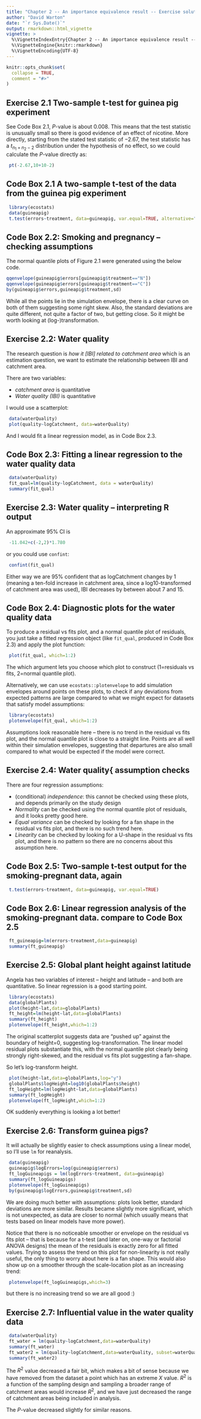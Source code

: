 ```yaml
---
title: "Chapter 2 -- An importance equivalence result -- Exercise solutions and Code Boxes"
author: "David Warton"
date: "`r Sys.Date()`"
output: rmarkdown::html_vignette
vignette: >
  %\VignetteIndexEntry{Chapter 2 -- An importance equivalence result -- Exercise solutions and Code Boxes}
  %\VignetteEngine{knitr::rmarkdown}
  %\VignetteEncoding{UTF-8}
---
```


```r
knitr::opts_chunk$set(
  collapse = TRUE,
  comment = "#>"
)
```

## Exercise 2.1 Two-sample t-test for guinea pig experiment

See Code Box 2.1, $P$-value is about 0.008. This means that the test statistic is unusually small so there is good evidence of an effect of nicotine.  More directly, starting from the stated test statistic of $-2.67$, the test statistic has a $t_{n_1+n_2-2}$ distribution under the hypothesis of no effect, so we could calculate the $P$-value directly as:
```r
 pt(-2.67,10+10-2)
```


## Code Box 2.1 A two-sample t-test of the data from the guinea pig experiment

```r
 library(ecostats)
 data(guineapig)
 t.test(errors~treatment, data=guineapig, var.equal=TRUE, alternative="less")
```


## Code Box 2.2: Smoking and pregnancy -- checking assumptions
The normal quantile plots of Figure 2.1 were generated using the below code.
```r
qqenvelope(guineapig$errors[guineapig$treatment=="N"])
qqenvelope(guineapig$errors[guineapig$treatment=="C"])
by(guineapig$errors,guineapig$treatment,sd)
```

While all the points lie in the simulation envelope, there is a clear curve on both of them suggesting some right skew. Also, the standard deviations are quite different, not quite a factor of two, but getting close. So it might be worth looking at (log-)transformation.



## Exercise 2.2: Water quality

The research question is *how it [IBI] related to catchment area* which is an estimation question, we want to estimate the relationship between IBI and catchment area.

There are two variables:

* *catchment area* is quantitative
* *Water quality (IBI)* is quantitative

I would use a scatterplot:

```r
 data(waterQuality)
 plot(quality~logCatchment, data=waterQuality)
```

And I would fit a linear regression model, as in Code Box 2.3.


## Code Box 2.3: Fitting a linear regression to the water quality data
```r
 data(waterQuality)
 fit_qual=lm(quality~logCatchment, data = waterQuality)
 summary(fit_qual)
```

## Exercise 2.3: Water quality -- interpreting R output

An approximate 95% CI is
```r
 -11.042+c(-2,2)*1.780
```

or you could use `confint`:
```r
 confint(fit_qual)
```

Either way we are 95% confident that as logCatchment changes by 1 (meaning a ten-fold increase in catchment area, since a log10-transformed of catchment area was used), IBI decreases by between about 7 and 15.


## Code Box 2.4: Diagnostic plots for the water quality data
To produce a residual vs fits plot, and a normal quantile plot of residuals, you just take a fitted regression object (like `fit_qual`, produced in Code Box 2.3) and apply the plot function:
```r
 plot(fit_qual, which=1:2)
```

The which argument lets you choose which plot to construct (1=residuals vs fits, 2=normal quantile plot).

Alternatively, we can use `ecostats::plotenvelope` to add simulation envelopes around points on these plots, to check if any deviations from expected patterns are large compared
to what we might expect for datasets that satisfy model assumptions:
```r
 library(ecostats)
 plotenvelope(fit_qual, which=1:2)
```

Assumptions look reasonable here -- there is no trend in the residual vs fits plot, and the normal quantile plot is close to a straight line. Points are all well within their simulation envelopes, suggesting that departures are also small compared to what would be expected if the model were correct.


## Exercise 2.4: Water quality{ assumption checks

There are four regression assumptions:

* (conditional) *independence*: this cannot be checked using these plots, and depends primarily on the study design
* *Normality* can be checked using the normal quantile plot of residuals, and it looks pretty good here.
* *Equal variance* can be checked by looking for a fan shape in the residual vs fits plot, and there is no such trend here.
* *Linearity* can be checked by looking for a U-shape in the residual vs fits plot, and there is no pattern so there are no concerns about this assumption here.


## Code Box 2.5: Two-sample t-test output for the smoking-pregnant data, again
```r
 t.test(errors~treatment, data=guineapig, var.equal=TRUE)
```


## Code Box 2.6: Linear regression analysis of the smoking-pregnant data. compare to Code Box 2.5
```r
 ft_guineapig=lm(errors~treatment,data=guineapig)
 summary(ft_guineapig)
```

## Exercise 2.5: Global plant height against latitude

Angela has two variables of interest -- height and latitude -- and both are quantitative. So linear regression is a good starting point.

```r
 library(ecostats)
 data(globalPlants)
 plot(height~lat,data=globalPlants)
 ft_height=lm(height~lat,data=globalPlants)
 summary(ft_height)
 plotenvelope(ft_height,which=1:2)
```

The original scatterplot suggests data are "pushed up" against the boundary of height=0, suggesting log-transformation.  The linear model residual plots substantiate this, with the normal quantile plot clearly being strongly right-skewed, and the residual vs fits plot suggesting a fan-shape.

So let's log-transform height.

```r
 plot(height~lat,data=globalPlants,log="y")
 globalPlants$logHeight=log10(globalPlants$height) 
 ft_logHeight=lm(logHeight~lat,data=globalPlants)
 summary(ft_logHeight)
 plotenvelope(ft_logHeight,which=1:2)
```

OK suddenly everything is looking a lot better!


## Exercise 2.6: Transform guinea pigs?

It will actually be slightly easier to check assumptions using a linear model, so I'll use `lm` for reanalysis.

```r
 data(guineapig)
 guineapig$logErrors=log(guineapig$errors) 
 ft_logGuineapigs = lm(logErrors~treatment, data=guineapig)
 summary(ft_logGuineapigs)
 plotenvelope(ft_logGuineapigs)
 by(guineapig$logErrors,guineapig$treatment,sd)
```
We are doing much better with assumptions: plots look better, standard deviations are more similar. Results became slightly more significant, which is not unexpected, as data are closer to normal (which usually means that tests based on linear models have more power).

Notice that there is no noticeable smoother or envelope on the residual vs fits plot -- that is because for a t-test (and later on, one-way or factorial ANOVA designs) the mean of the residuals is exactly zero for all fitted values. Trying to assess the trend on this plot for non-linearity is not really useful, the only thing to worry about here is a fan shape. This would also show up on a smoother through the scale-location plot as an increasing trend:

```r
 plotenvelope(ft_logGuineapigs,which=3)
```

but there is no increasing trend so we are all good :)


## Exercise 2.7: Influential value in the water quality data

```r
 data(waterQuality)
 ft_water = lm(quality~logCatchment,data=waterQuality)
 summary(ft_water)
 ft_water2 = lm(quality~logCatchment,data=waterQuality, subset=waterQuality$logCatchment>2)
 summary(ft_water2)
```
The $R^2$ value decreased a fair bit, which makes a bit of sense because we have removed from the dataset a point which has an extreme $X$ value. $R^2$ is a function of the sampling design and sampling a broader range of catchment areas would increase $R^2$, and we have just decreased the range of catchment areas being included in analysis.

The $P$-value decreased slightly for similar reasons.

